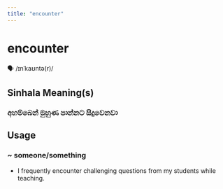 ```yaml
---
title: "encounter"
---
```


# encounter

🗣️ /ɪnˈkaʊntə(r)/

## Sinhala Meaning(s)

### අහම්බෙන් මුහුණ පාන්නට සිදුවෙනවා

## Usage

### ~ someone/something

- I frequently encounter challenging questions from my students while teaching.

